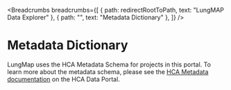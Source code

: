 <Breadcrumbs
  breadcrumbs={[
    { path: redirectRootToPath, text: "LungMAP Data Explorer" },
    { path: "", text: "Metadata Dictionary" },
  ]}
/>

# Metadata Dictionary

LungMap uses the HCA Metadata Schema for projects in this portal. To learn more about the metadata schema, please see the [HCA Metadata documentation]({portalURL}/metadata) on the HCA Data Portal.
